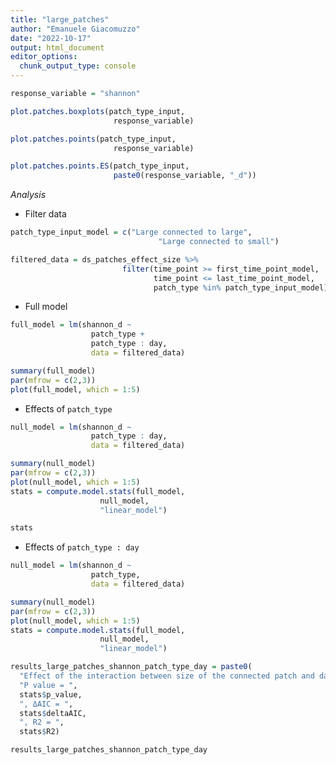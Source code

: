 ```yaml
---
title: "large_patches"
author: "Emanuele Giacomuzzo"
date: "2022-10-17"
output: html_document
editor_options: 
  chunk_output_type: console
---
```


```r
response_variable = "shannon"
```

```r
plot.patches.boxplots(patch_type_input,
                       response_variable)

plot.patches.points(patch_type_input,
                       response_variable)

plot.patches.points.ES(patch_type_input,
                       paste0(response_variable, "_d"))
```

*Analysis*

-   Filter data

```r

patch_type_input_model = c("Large connected to large",
                                 "Large connected to small")

filtered_data = ds_patches_effect_size %>%
                         filter(time_point >= first_time_point_model,
                                time_point <= last_time_point_model,
                                patch_type %in% patch_type_input_model)
```

-   Full model

```r
full_model = lm(shannon_d ~                  
                  patch_type +
                  patch_type : day,
                  data = filtered_data)

summary(full_model)
par(mfrow = c(2,3))
plot(full_model, which = 1:5)
```

-   Effects of `patch_type`

```r
null_model = lm(shannon_d ~                  
                  patch_type : day,
                  data = filtered_data)

summary(null_model)
par(mfrow = c(2,3))
plot(null_model, which = 1:5)
stats = compute.model.stats(full_model,
                    null_model,
                    "linear_model")

stats
```

-   Effects of `patch_type : day`

```r
null_model = lm(shannon_d ~                  
                  patch_type,
                  data = filtered_data)

summary(null_model)
par(mfrow = c(2,3))
plot(null_model, which = 1:5)
stats = compute.model.stats(full_model,
                    null_model,
                    "linear_model")

results_large_patches_shannon_patch_type_day = paste0(
  "Effect of the interaction between size of the connected patch and day on shannon effect size in small patches: ",
  "P value = ", 
  stats$p_value, 
  ", ΔAIC = ", 
  stats$deltaAIC, 
  ", R2 = ", 
  stats$R2)

results_large_patches_shannon_patch_type_day
```
